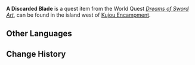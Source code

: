 {{Item Infobox
|id           = 100855
|image        = Item Blade.png
|type         = Quest Items
|description  = An old blade that has lost its luster due to a long-term lack of maintenance.
|source1      = Obtained during ''[[Dreams of Sword Art]]''
}}
'''A Discarded Blade''' is a quest item from the World Quest ''[[Dreams of Sword Art]]'', can be found in the island west of [[Kujou Encampment]].

==Other Languages==
{{Other Languages
|en      = A Discarded Blade
|zhs     = 一把被废弃的刀
|zhs_rm  = Yī Bǎ Bèi Fèiqì de Dāo
|zht     = 一把廢棄的刀
|zht_rm  = Yī Bǎ Bèi Fèiqì de Dāo
|zh_tl   = An Abandoned Blade
|ja      = 捨てられた一本の刀
|ja_rm   = Suterareta Ippon no Katana
|ja_tl   = 
|ko      = 버려진 검
|ko_rm   = Beoryeojin Geom
|ko_tl   = An Abandoned Sword
|es      = Espada abandonada
|es_tl   = Abandoned Sword
|fr      = Lame abandonnée
|fr_tl   = Abandoned Blade
|ru      = Выброшенный меч
|ru_tl   = 
|th      = ดาบที่ถูกทิ้งไว้
|th_rm   = Dap thi Thuk Thing Wai
|th_tl   = An Abandoned Sword
|vi      = Thanh Đao Bị Vứt Bỏ
|vi_tl   = 
|de      = Weggeworfene Klinge
|de_tl   = Discarded Blade
|id      = Pisau yang Dibuang
|id_tl   = The Discarded Sword
|pt      = Espada Abandonada
|pt_tl   = Abandoned Sword
}}

==Change History==
{{Change History|2.0}}